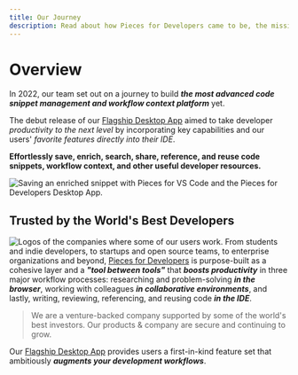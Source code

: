```yaml
---
title: Our Journey
description: Read about how Pieces for Developers came to be, the mission, and the journey so far!
---
```


# Overview

In 2022, our team set out on a journey to build **_the most advanced code snippet management and workflow context platform_** yet.

The debut release of our <a href="{{ links.website.home }}">Flagship Desktop App</a> aimed to take developer _productivity to the next level_ by incorporating key capabilities and our users' _favorite features directly into their IDE_.

**Effortlessly save, enrich, search, share, reference, and reuse code snippets, workflow context, and other useful developer resources.**

![Saving an enriched snippet with Pieces for VS Code and the Pieces for Developers Desktop App.](https://storage.googleapis.com/pieces_static_resources/vs_code_marketplace/GIFs/HERO_GIF_SAVE_ENRICHED_SNIPPET_DESKTOP_APP_AND_VISUAL_STUDIO_CODE_EXTENSION)

## Trusted by the World's Best Developers
![Logos of the companies where some of our users work.](https://storage.googleapis.com/pieces_static_resources/vs_code_marketplace/GIFs/TRUSTED_BY_SOME_OF_THE_WORLDS_BEST_DEVELOPERS_LEFT_ALIGNED)
From students and indie developers, to startups and open source teams, to enterprise organizations and beyond, <a href="{{ links.website.home }}">Pieces for Developers</a> is purpose-built as a cohesive layer and a **_"tool between tools"_** that **_boosts productivity_** in three major workflow processes: researching and problem-solving **_in the browser_**, working with colleagues **_in collaborative environments_**, and lastly, writing, reviewing, referencing, and reusing code **_in the IDE_**.
> We are a venture-backed company supported by some of the world's best investors. Our products & company are secure and continuing to grow.

Our <a href="{{ links.website.pfd_desktop_install }}">Flagship Desktop App</a> provides users a first-in-kind feature set that ambitiously **_augments your development workflows_**.